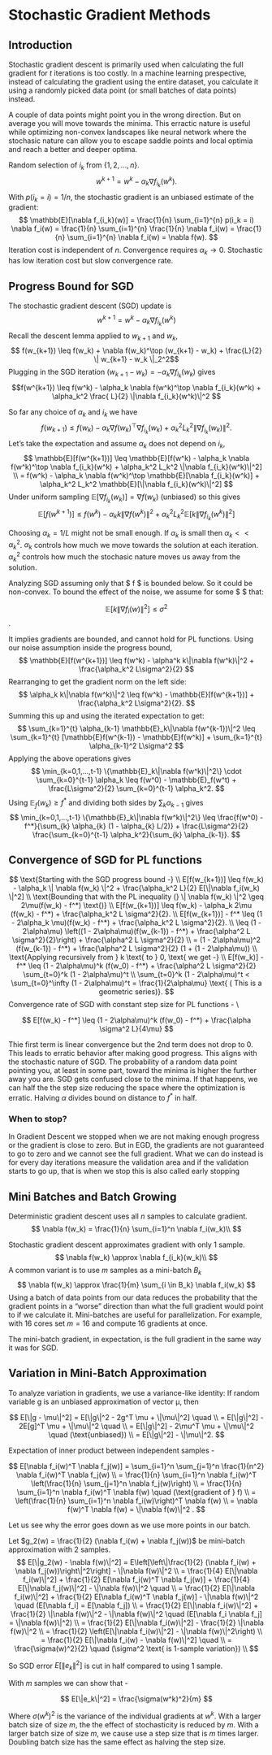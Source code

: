 # Stochastic Gradient Methods

## Introduction

Stochastic gradient descent is primarily used when calculating the full gradient for $t$ iterations is too costly. In a machine learning prespective, instead of calculating the gradient using the entire dataset, you calculate it using a randomly picked data point (or small batches of data points) instead. 

A couple of data points might point you in the wrong direction. But on average you will move towards the minima. This erractic nature is useful while optimizing non-convex landscapes like neural network where the stochasic nature can allow you to escape saddle points and local optimia and reach a better and deeper optima.

Random selection of $i_k$ from $\{1, 2, \ldots, n\}$.
$$ 
w^{k+1} = w^k - \alpha_k \nabla f_{i_k}(w^k). 
$$
With $p(i_k = i) = 1/n$, the stochastic gradient is an unbiased estimate of the gradient:
$$ 
\mathbb{E}[\nabla f_{i_k}(w)] = \frac{1}{n} \sum_{i=1}^{n} p(i_k = i) \nabla f_i(w) = \frac{1}{n} \sum_{i=1}^{n} \frac{1}{n} \nabla f_i(w) = \frac{1}{n} \sum_{i=1}^{n} \nabla f_i(w) = \nabla f(w). 
$$
Iteration cost is independent of $n$. Convergence requires $\alpha_k \to 0$. Stochastic has low iteration cost but slow convergence rate.

## Progress Bound for SGD

The stochastic gradient descent (SGD) update is
$$ w^{k+1} = w^k - \alpha_k \nabla f_{i_k}(w^k) $$
Recall the descent lemma applied to $w_{k+1}$ and $w_k$,
$$ f(w_{k+1}) \leq f(w_k) + \nabla f(w_k)^\top (w_{k+1} - w_k) + \frac{L}{2} \| w_{k+1} - w_k \|_2^2$$
Plugging in the SGD iteration $(w_{k+1} - w_k) = -\alpha_k \nabla f_{i_k}(w_k)$ gives
$$f(w^{k+1}) \leq f(w^k) - \alpha_k \nabla f(w^k)^\top \nabla f_{i_k}(w^k) + \alpha_k^2 \frac{ L}{2} \|\nabla f_{i_k}(w^k)\|^2 $$

So far any choice of $\alpha_k$ and $i_k$ we have
$$
f(w_{k+1}) \leq f(w_k) - \alpha_k \nabla f(w_k)^\top \nabla f_{i_k}(w_k) + \alpha_k^2 L_k^2 \|\nabla f_{i_k}(w_k)\|^2.
$$
Let’s take the expectation and assume $\alpha_k$ does not depend on $i_k$,
$$
\mathbb{E}[f(w^{k+1})] \leq \mathbb{E}[f(w^k) - \alpha_k \nabla f(w^k)^\top \nabla f_{i_k}(w^k) + \alpha_k^2 L_k^2 \|\nabla f_{i_k}(w^k)\|^2] \\ = f(w^k) - \alpha_k \nabla f(w^k)^\top \mathbb{E}[\nabla f_{i_k}(w^k)] + \alpha_k^2 L_k^2 \mathbb{E}[\|\nabla f_{i_k}(w^k)\|^2]
$$
Under uniform sampling $\mathbb{E}[\nabla f_{i_k}(w_k)] = \nabla f(w_k)$ (unbiased) so this gives
$$
\mathbb{E}[f(w^{k+1})] \leq f(w^k) - \alpha_k k \|\nabla f(w^k)\|^2 + \alpha_k^2 L_k^2 \mathbb{E}[k\|\nabla f_{i_k}(w^k)\|^2]
$$

Choosing $\alpha_k = 1/L$ might not be small enough. If $\alpha_k$ is small then $\alpha_k << \alpha_k^2$. $\alpha_k$ controls how much we move towards the solution at each iteration. $\alpha_k^2$ controls how much the stochasic nature moves us away from the solution.

Analyzing SGD assuming only that $ f $ is bounded below. So it could be non-convex. To bound the effect of the noise, we assume for some $ \sigma $ that:

$$ \mathbb{E}[k\|\nabla f_i(w)\|^2] \leq \sigma^2 $$.

It implies gradients are bounded, and cannot hold for PL functions. Using our noise assumption inside the progress bound,
$$
\mathbb{E}[f(w^{k+1})] \leq f(w^k) - \alpha^k k\|\nabla f(w^k)\|^2 + \frac{\alpha_k^2 L\sigma^2}{2}
$$
Rearranging to get the gradient norm on the left side:
$$
\alpha_k k\|\nabla f(w^k)\|^2 \leq f(w^k) - \mathbb{E}[f(w^{k+1})] + \frac{\alpha_k^2 L\sigma^2}{2}.
$$
Summing this up and using the iterated expectation to get:
$$
\sum_{k=1}^{t} \alpha_{k-1} \mathbb{E}_k\|\nabla f(w^{k-1})\|^2 \leq \sum_{k=1}^{t} [\mathbb{E}f(w^{k-1}) - \mathbb{E}f(w^k)] + \sum_{k=1}^{t} \alpha_{k-1}^2 L\sigma^2
$$
Applying the above operations gives
$$
\min_{k=0,1,...,t-1} \{\mathbb{E}_k\|\nabla f(w^k)\|^2\} \cdot \sum_{k=0}^{t-1} \alpha_k \leq f(w^0) - \mathbb{E}_f(w^t) + \frac{L\sigma^2}{2} \sum_{k=0}^{t-1} \alpha_k^2.
$$
Using $\mathbb{E}_f(w_k) \geq f^*$ and dividing both sides by $\sum_{k} \alpha_{k-1}$ gives
$$
\min_{k=0,1,...,t-1} \{\mathbb{E}_k\|\nabla f(w^k)\|^2\} \leq \frac{f(w^0) - f^*}{\sum_{k} \alpha_{k} (1 - \alpha_{k} L/2)} + \frac{L\sigma^2}{2} \frac{\sum_{k=0}^{t-1} \alpha_k^2}{\sum_{k} \alpha_{k-1}}.
$$

## Convergence of SGD for PL functions


$$
\text{Starting with the SGD progress bound -} \\
E[f(w_{k+1})] \leq f(w_k) - \alpha_k \| \nabla f(w_k) \|^2 + \frac{\alpha_k^2 L}{2} E[\|\nabla f_i(w_k) \|^2] \\
\text{Bounding that with the PL inequality (} \| \nabla f(w_k) \|^2 \geq 2\mu(f(w_k) - f^*) \text{)} \\
E[f(w_{k+1})] \leq f(w_k) - \alpha_k 2\mu (f(w_k) - f^*) + \frac{\alpha_k^2 L \sigma^2}{2}. \\
E[f(w_{k+1})] - f^* \leq (1 - 2\alpha_k \mu)(f(w_k) - f^*) + \frac{\alpha_k^2 L \sigma^2}{2}. \\
\leq (1 - 2\alpha\mu) \left((1 - 2\alpha\mu)(f(w_{k-1}) - f^*) + \frac{\alpha^2 L \sigma^2}{2}\right) + \frac{\alpha^2 L \sigma^2}{2} \\
= (1 - 2\alpha\mu)^2 (f(w_{k-1}) - f^*) + \frac{\alpha^2 L \sigma^2}{2} (1 + (1 - 2\alpha\mu)) \\
\text{Applying recursively from } k \text{ to } 0, \text{ we get -} \\
E[f(w_k)] - f^* \leq (1 - 2\alpha\mu)^k (f(w_0) - f^*) + \frac{\alpha^2 L \sigma^2}{2} \sum_{t=0}^k (1 - 2\alpha\mu)^t \\
\sum_{t=0}^k (1 - 2\alpha\mu)^t < \sum_{t=0}^\infty (1 - 2\alpha\mu)^t = \frac{1}{2\alpha\mu} \text{ ( This is a geometric series)}.
$$
Convergence rate of SGD with constant step size for PL functions - \\


$$
E[f(w_k) - f^*] \leq (1 - 2\alpha\mu)^k (f(w_0) - f^*) + \frac{\alpha \sigma^2 L}{4\mu}
$$

Thie first term is linear convergence but the 2nd term does not drop to 0. This leads to erratic behavior after making good progress. This aligns with the stochastic nature of SGD. The probability of a random data point pointing you, at least in some part, toward the minima is higher the further away you are. SGD gets confused close to the minima. If that happens, we can half the the step size reducing the space where the optimization is erratic. Halving $\alpha$ divides bound on distance to $f^*$ in half.

### When to stop?

In Gradient Descent we stopped when we are not making enough progress or the gradient is close to zero. But in EGD, the gradients are not guaranteed to go to zero and we cannot see the full gradient. What we can do instead is for every day iterations measure the validation area and if the validation starts to go up, that is when we stop this is also called early stopping


## Mini Batches and Batch Growing

Deterministic gradient descent uses all $n$ samples to calculate gradient.
$$
\nabla f(w_k) = \frac{1}{n} \sum_{i=1}^n \nabla f_i(w_k)\\
$$

Stochastic gradient descent approximates gradient with only 1 sample.
$$
\nabla f(w_k) \approx \nabla f_{i_k}(w_k)\\
$$
A common variant is to use $m$ samples as a mini-batch $B_k$ 
$$
\nabla f(w_k) \approx \frac{1}{m} \sum_{i \in B_k} \nabla f_i(w_k)
$$
Using a batch of data points from our data reduces the probability that the gradient points in a "worse" direction than what the full gradient would point to if we calculate it. Mini-batches are useful for parallelization. For example, with 16 cores set $m = 16$ and compute 16 gradients at once. 

The mini-batch gradient, in expectation, is the full gradient in the same way it was for SGD.


## Variation in Mini-Batch Approximation

To analyze variation in gradients, we use a variance-like identity:
If random variable g is an unbiased approximation of vector μ, then

$$
E[\|g - \mu\|^2] = E[\|g\|^2 - 2g^T \mu + \|\mu\|^2] \quad \\
= E[\|g\|^2] - 2E[g]^T \mu + \|\mu\|^2 \quad \\
= E[\|g\|^2] - 2\mu^T \mu + \|\mu\|^2 \quad (\text{unbiased}) \\
= E[\|g\|^2] - \|\mu\|^2.
$$

Expectation of inner product between independent samples - 

$$
E[\nabla f_i(w)^T \nabla f_j(w)] = \sum_{i=1}^n \sum_{j=1}^n \frac{1}{n^2} \nabla f_i(w)^T \nabla f_j(w) \\
= \frac{1}{n} \sum_{i=1}^n \nabla f_i(w)^T \left(\frac{1}{n} \sum_{j=1}^n \nabla f_j(w)\right) \\
= \frac{1}{n} \sum_{i=1}^n \nabla f_i(w)^T \nabla f(w) \quad (\text{gradient of } f) \\
= \left(\frac{1}{n} \sum_{i=1}^n \nabla f_i(w)\right)^T \nabla f(w)  \\
= \nabla f(w)^T \nabla f(w) = \|\nabla f(w)\|^2 .
$$


Let us see why the error goes down as we use more points in our batch.

Let $g_2(w) = \frac{1}{2} (\nabla f_i(w) + \nabla f_j(w))$ be mini-batch approximation with 2 samples.
$$
E[\|g_2(w) - \nabla f(w)\|^2] = E\left[\left\|\frac{1}{2} (\nabla f_i(w) + \nabla f_j(w))\right\|^2\right] - \|\nabla f(w)\|^2  \\
= \frac{1}{4} E[\|\nabla f_i(w)\|^2] + \frac{1}{2} E[\nabla f_i(w)^T \nabla f_j(w)] + \frac{1}{4} E[\|\nabla f_j(w)\|^2] - \|\nabla f(w)\|^2 \quad  \\
= \frac{1}{2} E[\|\nabla f_i(w)\|^2] + \frac{1}{2} E[\nabla f_i(w)^T \nabla f_j(w)] - \|\nabla f(w)\|^2 \quad (E[\nabla f_i] = E[\nabla f_j]) \\
= \frac{1}{2} E[\|\nabla f_i(w)\|^2] + \frac{1}{2} \|\nabla f(w)\|^2 - \|\nabla f(w)\|^2 \quad (E[\nabla f_i \nabla f_j] = \|\nabla f(w)\|^2) \\
= \frac{1}{2} E[\|\nabla f_i(w)\|^2] - \frac{1}{2} \|\nabla f(w)\|^2 \\
= \frac{1}{2} \left(E[\|\nabla f_i(w)\|^2] - \|\nabla f(w)\|^2\right)  \\
= \frac{1}{2} E[\|\nabla f_i(w) - \nabla f(w)\|^2] \quad  \\
= \frac{\sigma(w)^2}{2} \quad (\sigma^2 \text{ is 1-sample variation}) \\
$$


So SGD error $E[\|e_k\|^2]$ is cut in half compared to using 1 sample.

With $m$ samples we can show that - 

$$
E[\|e_k\|^2] = \frac{\sigma(w^k)^2}{m}
$$

Where $\sigma(w^k)^2$ is the variance of the individual gradients at $w^k$. With a larger batch size of size $m$, the the effect of stochasticity is reduced by $m$. With a larger batch size of size $m$, we cause use a step size that is $m$ times larger. Doubling batch size has the same effect as halving the step size.

















